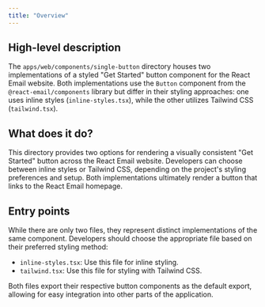 ```yaml
---
title: "Overview"
---
```


## High-level description
The `apps/web/components/single-button` directory houses two implementations of a styled "Get Started" button component for the React Email website. Both implementations use the `Button` component from the `@react-email/components` library but differ in their styling approaches: one uses inline styles (`inline-styles.tsx`), while the other utilizes Tailwind CSS (`tailwind.tsx`).

## What does it do?
This directory provides two options for rendering a visually consistent "Get Started" button across the React Email website. Developers can choose between inline styles or Tailwind CSS, depending on the project's styling preferences and setup. Both implementations ultimately render a button that links to the React Email homepage.

## Entry points
While there are only two files, they represent distinct implementations of the same component. Developers should choose the appropriate file based on their preferred styling method:

- `inline-styles.tsx`: Use this file for inline styling.
- `tailwind.tsx`: Use this file for styling with Tailwind CSS.

Both files export their respective button components as the default export, allowing for easy integration into other parts of the application.
